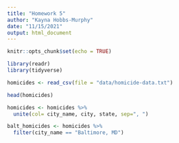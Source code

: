 ```yaml
---
title: "Homework 5"
author: "Kayna Hobbs-Murphy"
date: "11/15/2021"
output: html_document
---
```


```r
knitr::opts_chunk$set(echo = TRUE)
```

```r
library(readr)
library(tidyverse)
```


```r
homicides <- read_csv(file = "data/homicide-data.txt")
```
```r
head(homicides)
```

```r
homicides <- homicides %>% 
  unite(col= city_name, city, state, sep=", ") 
```

```r
balt_homicides <- homicides %>% 
  filter(city_name == "Baltimore, MD")
```

